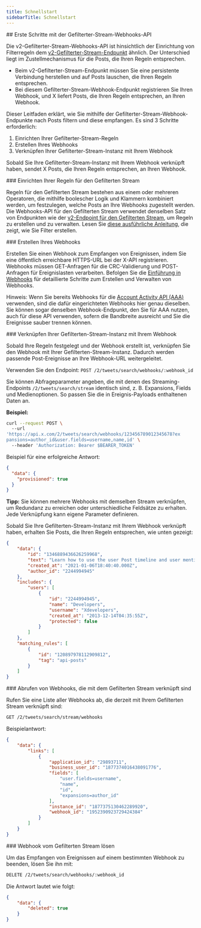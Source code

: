 ```yaml
---
title: Schnellstart
sidebarTitle: Schnellstart
---
```


<div id="getting-started-with-the-filtered-stream-webhooks-api">
  ## Erste Schritte mit der Gefilterter-Stream-Webhooks-API
</div>

Die v2-Gefilterter-Stream-Webhooks-API ist hinsichtlich der Einrichtung von Filterregeln dem [v2-Gefilterter-Stream-Endpunkt](/de/x-api/posts/filtered-stream/introduction) ähnlich. Der Unterschied liegt im Zustellmechanismus für die Posts, die Ihren Regeln entsprechen.

- Beim v2-Gefilterter-Stream-Endpunkt müssen Sie eine persistente Verbindung herstellen und auf Posts lauschen, die Ihren Regeln entsprechen.
- Bei diesem Gefilterter-Stream-Webhook-Endpunkt registrieren Sie Ihren Webhook, und X liefert Posts, die Ihren Regeln entsprechen, an Ihren Webhook.

Dieser Leitfaden erklärt, wie Sie mithilfe der Gefilterter-Stream-Webhook-Endpunkte nach Posts filtern und diese empfangen. Es sind 3 Schritte erforderlich:

1. Einrichten Ihrer Gefilterter-Stream-Regeln
2. Erstellen Ihres Webhooks
3. Verknüpfen Ihrer Gefilterter-Stream-Instanz mit Ihrem Webhook

Sobald Sie Ihre Gefilterter-Stream-Instanz mit Ihrem Webhook verknüpft haben, sendet X Posts, die Ihren Regeln entsprechen, an Ihren Webhook.

<div id="setting-up-your-filtered-stream-rules">
  ### Einrichten Ihrer Regeln für den Gefilterten Stream
</div>

Regeln für den Gefilterten Stream bestehen aus einem oder mehreren Operatoren, die mithilfe boolescher Logik und Klammern kombiniert werden, um festzulegen, welche Posts an Ihre Webhooks zugestellt werden. Die Webhooks-API für den Gefilterten Stream verwendet denselben Satz von Endpunkten wie der [v2-Endpoint für den Gefilterten Stream](/de/x-api/posts/filtered-stream/introduction), um Regeln zu erstellen und zu verwalten. Lesen Sie [diese ausführliche Anleitung](/de/x-api/posts/filtered-stream/integrate/build-a-rule), die zeigt, wie Sie Filter erstellen.

<div id="creating-your-webhook">
  ### Erstellen Ihres Webhooks
</div>

Erstellen Sie einen Webhook zum Empfangen von Ereignissen, indem Sie eine öffentlich erreichbare HTTPS-URL bei der X-API registrieren. Webhooks müssen GET-Anfragen für die CRC-Validierung und POST-Anfragen für Ereignislasten verarbeiten. Befolgen Sie die [Einführung in Webhooks](/de/x-api/webhooks/introduction) für detaillierte Schritte zum Erstellen und Verwalten von Webhooks.

Hinweis: Wenn Sie bereits Webhooks für die [Account Activity API (AAA)](/de/x-api/account-activity/introduction) verwenden, sind die dafür eingerichteten Webhooks hier genau dieselben. Sie können sogar denselben Webhook-Endpunkt, den Sie für AAA nutzen, auch für diese API verwenden, sofern die Bandbreite ausreicht und Sie die Ereignisse sauber trennen können.

<div id="linking-your-filtered-stream-instance-to-your-webhook">
  ### Verknüpfen Ihrer Gefilterten-Stream-Instanz mit Ihrem Webhook
</div>

Sobald Ihre Regeln festgelegt und der Webhook erstellt ist, verknüpfen Sie den Webhook mit Ihrer Gefilterten-Stream-Instanz. Dadurch werden passende Post-Ereignisse an Ihre Webhook-URL weitergeleitet.

Verwenden Sie den Endpoint: `POST /2/tweets/search/webhooks/:webhook_id `

Sie können Abfrageparameter angeben, die mit denen des Streaming-Endpoints `/2/tweets/search/stream` identisch sind, z. B. Expansions, Fields und Medienoptionen. So passen Sie die in Ereignis-Payloads enthaltenen Daten an.

**Beispiel:**

```bash
curl --request POST \ 
  --url 
'https://api.x.com/2/tweets/search/webhooks/123456789012345678?ex
pansions=author_id&user.fields=username,name,id' \ 
  --header 'Authorization: Bearer $BEARER_TOKEN' 
```

Beispiel für eine erfolgreiche Antwort:

```json
{ 
  "data": { 
    "provisioned": true 
  } 
}
```

**Tipp:** Sie können mehrere Webhooks mit demselben Stream verknüpfen, um Redundanz zu erreichen oder unterschiedliche Feldsätze zu erhalten. Jede Verknüpfung kann eigene Parameter definieren.

Sobald Sie Ihre Gefilterten-Stream-Instanz mit Ihrem Webhook verknüpft haben, erhalten Sie Posts, die Ihren Regeln entsprechen, wie unten gezeigt:

```json
{
    "data": {
        "id": "1346889436626259968",
        "text": "Learn how to use the user Post timeline and user mention timeline endpoints in the X API v2 to explore Post… https://t.co/56a0vZUx7i",
        "created_at": "2021-01-06T18:40:40.000Z",
        "author_id": "2244994945"
    },
    "includes": {
        "users": [
            {
                "id": "2244994945",
                "name": "Developers",
                "username": "Xdevelopers",
                "created_at": "2013-12-14T04:35:55Z",
                "protected": false
            }
        ]
    },
    "matching_rules": [
        {
            "id": "120897978112909812",
            "tag": "api-posts"
        }
    ]
}
```

<div id="retrieving-webhooks-linked-to-filtered-stream">
  ### Abrufen von Webhooks, die mit dem Gefilterten Stream verknüpft sind
</div>

Rufen Sie eine Liste aller Webhooks ab, die derzeit mit Ihrem Gefilterten Stream verknüpft sind:

```bash
GET /2/tweets/search/stream/webhooks 
```

Beispielantwort:

```json
{
    "data": {
        "links": [
            {
                "application_id": "29893711",
                "business_user_id": "1877374016438091776",
                "fields": [
                    "user.fields=username",
                    "name",
                    "id",
                    "expansions=author_id"
                ],
                "instance_id": "1877375130462289920",
                "webhook_id": "1952390923729424384"
            }
        ]
    }
}
```

<div id="unlinking-your-webhook-from-filtered-stream">
  ### Webhook vom Gefilterten Stream lösen
</div>

Um das Empfangen von Ereignissen auf einem bestimmten Webhook zu beenden, lösen Sie ihn mit:

```bash
DELETE /2/tweets/search/webhooks/:webhook_id
```

Die Antwort lautet wie folgt:

```json
{
    "data": {
        "deleted": true
    }
}
```